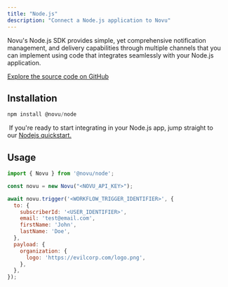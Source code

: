 ```yaml
---
title: "Node.js"
description: "Connect a Node.js application to Novu"
---
```


Novu's Node.js SDK provides simple, yet comprehensive notification management, and delivery capabilities through multiple channels that you can implement using code that integrates seamlessly with your Node.js application.

[Explore the source code on GitHub](https://github.com/novuhq/novu/tree/next/packages/node)

## Installation

```js
npm install @novu/node 
```

<Tip> If you're ready to start integrating in your Node.js app, jump straight to our [Nodejs quickstart.](/quickstarts/nodejs)</Tip>

## Usage 

```js
import { Novu } from '@novu/node';

const novu = new Novu("<NOVU_API_KEY>");

await novu.trigger('<WORKFLOW_TRIGGER_IDENTIFIER>', {
  to: {
    subscriberId: '<USER_IDENTIFIER>',
    email: 'test@email.com',
    firstName: 'John',
    lastName: 'Doe',
  },
  payload: {
    organization: {
      logo: 'https://evilcorp.com/logo.png',
    },
  },
});
```